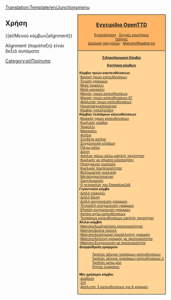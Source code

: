 <noinclude>[[Translation:Template/en/Junctionsmenu]]{{en/-}}</noinclude>
<div style="float:right; padding-left:12px; background:#ffffff;">
<div style="border:1px solid #000000; background:#ffb466; padding:5px; -moz-border-radius-topleft:5px; -moz-border-radius-topright:5px; font-size: 12pt;">
<center><strong><font size="3">[[Main/el/OpenTTD|Εγχειρίδιο OpenTTD]]</font></strong></center>
<div style="font-size: 8pt; text-align: center;">
[[Main/el/Εγκατάσταση|Εγκατάσταση]] &middot; 
[[Main/el/Συχνές ερωτήσεις|Συχνές ερωτήσεις]]<br />
[[Main/el/Οδηγός|Οδηγός]]<br />
[[Main/el/Διεπαφή παιχνιδιού|Διεπαφή παιχνιδιού]] &middot; 
[[Main/en/Readme.txt]]
</div>
</div>
<div style="border:1px solid black; border-top-width: 0px; background:#ffd496; padding:5px; -moz-border-radius-bottomleft:5px; -moz-border-radius-bottomright:8px; font-size: 8pt;">


<center>'''[[Main/el/Κόμβος|Σιδηροδρομικοί Κόμβοι]]'''</center>
<center>'''[[Main/el/Κριτήρια κόμβων|Κριτήρια κόμβων]]'''</center>

'''Κόμβοι τριών καυτευθύνσεων'''<br>
:[[Main/el/Βασικός τριών κατευθύνσεων|Βασική τριών κατευθύνσεων]]<br>
:[[Main/el/Ένωση γραμμών|Ένωση γραμμών]]<br>
:[[Main/el/Μισός κόμβος τριφύλλι|Μισό τριφύλλι]]<br>
:[[Main/el/Μισός κόμβος μακαρόνι|Μισό μακαρόνι]]<br>
:[[Main/el/Μικρός κόμβος τριών κατευθύνσεων|Μικρός τριών κατευθύνσεων]]<br>
:[[Main/el/Μικρός κόμβος τριών κατευθύνσεων με ένωση γραμμών|Μικρός τριών κατευθύνσεων ΕΓ]]<br>
:[[Main/el/Απόλυτος κόμβος τριών κατευθύνσεων|Απόλυτος τριών κατευθύνσεων]]<br>
:[[Main/el/Ημιμετασχηματισμένος κόμβος|Ημιμετασχιματισμένος]]<br>
:[[Main/el/Κόμβος «πλεξούδα»|Κόμβος «πλεξούδα»]]<br>

'''Κόμβος τεσσάρων κατευθύνσεων'''<br>
:[[Main/el/Βασικός κόμβος τριών κατευθύνσεων|Βασικός τριών κατευθύνσεων]]<br>
:[[Main/el/Κυκλικός κόμβος|Κυκλικός κόμβος]]<br>
:[[Main/el/Κόμβος τριφύλλι|Τριφύλλι]]<br>
:[[Main/el/Κόμβος μακαρόνι|Μακαρόνι]]<br>
:[[Main/el/Κόμβος αστέρι|Αστέρι]]<br>
:[[Main/el/Σύνθετος κόμβος αστέρι|Σύνθετο αστέρι]]<br>
:[[Main/el/Συγχώνευση κλάδων|Συγχώνευση κλάδων]]<br>
:[[Main/el/Πάνω κάτω|Πάνω-κάτω]]<br>
:[[Main/el/Κόμβος δίεση|Δίεση]]<br>
:[[Main/el/Τετραπλός κόμβος πάνω-κάτω υψηλής ταχύτητας|4απλός πάνω-κάτω υψηλής ταχύτητας]]<br>
:[[Main/el/Κυκλικός κόμβος με σήματα ειδοποίησης|Κυκλικός με σήματα ειδοποιήσης]]<br>
:[[Main/el/Προηγμένος κυκλικός κόμβος|Προηγμένος κυκλικός]]<br>
:[[Main/el/Κυκλικός κόμβος προτεραιότητας|Κυκλικός προτεραιότητας]]<br>
:[[Main/el/Βελτιωμένός κυκλικός κόμβος|Βελτιωμένός κυκλικός]]<br>
:[[Main/el/Μετασχηματισμένος κόμβος|Μετασχημστισμένος]]<br>
:[[Main/el/Σφιχτόμακρος κόμβος|Σφιχτόμακρος]]<br>
:[[Main/el/Ο τετραπλός κόμβος του Deepblue2k8|Ο τετραπλός του Deepblue2k8]]<br>

'''Γιγαντιαίοι κόμβο'''<br>
:[[Main/el/Διπλός κόμβος τριφύλλι|Διπλό τριφύλλι]]<br>
:[[Main/el/Διπλός κόμβος δίεση|Διπλή δίεση]]<br>
:[[Main/el/Διπλή συγχώνευση γραμμών|Διπλή συγχώνευση γραμμών]]<br>
:[[Main/el/Τετραπλή συγχώνευση γραμμών|Τετραπλή συγχώνευση γραμμών]]<br>
:[[Main/el/Εξαπλή συγχώνευση γραμμών|Εξαπλή συγχώνευση γραμμών]]<br>
:[[Main/el/Κόμβος αστέρι οχτώ κατευθύνσεων|Αστέρι οχτώ κατευθύνσεων]]<br>
:[[Main/el/Κόμβος τεσσάρων κατευθύνσεων υψηλής ταχύτητας|Τεσσάρων κατευθύνσεων υψηλής ταχύτητας]]<br>

'''Άλλοι κόμβοι'''<br>
:[[Main/en/Αμαξοστάσιο προτεραιότητας]]<br>
:[[Main/en/Διπλά τούνελ]]<br>
:[[Main/en/Αναστροφή παράλληλης γραμμής]]<br>
:[[Main/en/Αλλαγή γραμμής με προτεραιότητα]]<br>
:[[Main/en/Συγχώνευση με προτεραιότητα]]<br>

'''Διαρρύθμιση γραμμών'''
:[[Main/el/Τριπλός άξονας τεσσάρων κατευθύνσεων|Τριπλός άξονας τεσσάρων κατευθύνσεων]]<br>
:[[Main/el/Τριπλός άξονας τεσσάρων κατευθύνσεων 2|Τριπλός άξονας τεσσάρων κατευθύνσεων 2]]<br>
:[[Main/el/Τριπλός μέσω μίνι|Τριπλός μέσω μίνι]]<br>
:[[Main/el/Ψηλός λοφίσκος|Ψηλός λοφίσκος]]<br>

'''Μη-χρήσιμοι κόμβοι'''<br>
:[[Main/el/Κόμβος διάβασης|Διάβαση]]<br>
:[[Main/en/Κόμβος 3/4ων|3/4]]<br>
:[[Main/el/Απόλυτος κόμβος τριών κατευθύνσεων για τέσσαρες γραμμές|Απόλυτος 3 κατευθύνσεων για 4 γραμμές]]<br>

</div>
</div>
<noinclude>


==Χρήση==
<nowiki>{{el/Μενού κόμβων|alignment}}</nowiki>

Alignment (παράταξη) είναι δεξιά αυτόματα
[[Category:el/Πρότυπα]]
</noinclude>
